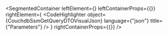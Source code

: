 
<SegmentedContainer
  leftElement={<CouchdbSsmGetQueryDTODesc />}
  leftContainerProps={{}}
  rightElement={
    <CodeHighlighter
      object={CouchdbSsmGetQueryDTOVisualJson}
      language={"json"}
      title={"Parameters"}
    />
  }
  rightContainerProps={{}}
/>
